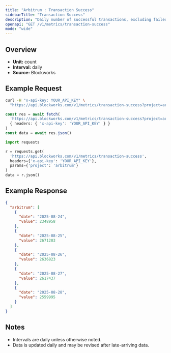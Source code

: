 ```yaml
---
title: "Arbitrum : Transaction Success"
sidebarTitle: "Transaction Success"
description: "Daily number of successful transactions, excluding failed transactions."
openapi: "GET /v1/metrics/transaction-success"
mode: "wide"
---
```


## Overview

- **Unit:** count
- **Interval:** daily
- **Source:** Blockworks

## Example Request

<CodeGroup>

```bash cURL
curl -H "x-api-key: YOUR_API_KEY" \
  "https://api.blockworks.com/v1/metrics/transaction-success?project=arbitrum"
```

```typescript TypeScript
const res = await fetch(
  'https://api.blockworks.com/v1/metrics/transaction-success?project=arbitrum',
  { headers: { 'x-api-key': 'YOUR_API_KEY' } }
)
const data = await res.json()
```

```python Python
import requests

r = requests.get(
  'https://api.blockworks.com/v1/metrics/transaction-success',
  headers={'x-api-key': 'YOUR_API_KEY'},
  params={'project': 'arbitrum'}
)
data = r.json()
```

</CodeGroup>

## Example Response

```json
{
  "arbitrum": [
    {
      "date": "2025-08-24",
      "value": 2348958
    },
    {
      "date": "2025-08-25",
      "value": 2671203
    },
    {
      "date": "2025-08-26",
      "value": 2636823
    },
    {
      "date": "2025-08-27",
      "value": 2617437
    },
    {
      "date": "2025-08-28",
      "value": 2559995
    }
  ]
}
```

## Notes
- Intervals are daily unless otherwise noted.
- Data is updated daily and may be revised after late-arriving data.
